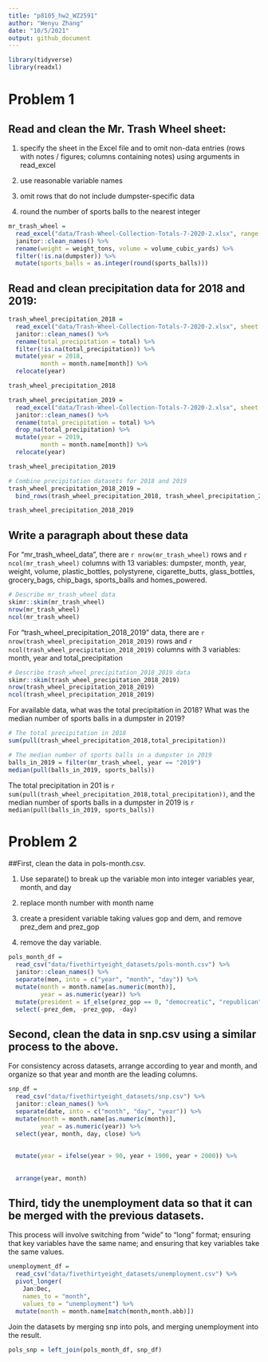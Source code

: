 ```yaml
---
title: "p8105_hw2_WZ2591"
author: "Wenyu Zhang"
date: "10/5/2021"
output: github_document
---
```


```r
library(tidyverse)
library(readxl)
```

# Problem 1
## Read and clean the Mr. Trash Wheel sheet:

1. specify the sheet in the Excel file and to omit non-data entries (rows with notes / figures; columns containing notes) using arguments in read_excel

2. use reasonable variable names

3. omit rows that do not include dumpster-specific data

4. round the number of sports balls to the nearest integer

```r
mr_trash_wheel = 
  read_excel("data/Trash-Wheel-Collection-Totals-7-2020-2.xlsx", range = "A2:N535") %>% 
  janitor::clean_names() %>% 
  rename(weight = weight_tons, volume = volume_cubic_yards) %>% 
  filter(!is.na(dumpster)) %>%
  mutate(sports_balls = as.integer(round(sports_balls)))
```

## Read and clean precipitation data for 2018 and 2019:

```r
trash_wheel_precipitation_2018 = 
  read_excel("data/Trash-Wheel-Collection-Totals-7-2020-2.xlsx", sheet = 7, range = "A2:B14") %>%
  janitor::clean_names() %>%
  rename(total_precipitation = total) %>%
  filter(!is.na(total_precipitation)) %>% 
  mutate(year = 2018, 
         month = month.name[month]) %>%
  relocate(year)

trash_wheel_precipitation_2018
```

```r
trash_wheel_precipitation_2019 = 
  read_excel("data/Trash-Wheel-Collection-Totals-7-2020-2.xlsx", sheet = 6, range = "A2:B14") %>%
  janitor::clean_names() %>%
  rename(total_precipitation = total) %>%
  drop_na(total_precipitation) %>% 
  mutate(year = 2019, 
         month = month.name[month]) %>% 
  relocate(year)

trash_wheel_precipitation_2019
```

```r
# Combine precipitation datasets for 2018 and 2019
trash_wheel_precipitation_2018_2019 = 
  bind_rows(trash_wheel_precipitation_2018, trash_wheel_precipitation_2019)

trash_wheel_precipitation_2018_2019
```

## Write a paragraph about these data

For "mr_trash_wheel_data", there are `r nrow(mr_trash_wheel)` rows and `r ncol(mr_trash_wheel)` columns with 13 variables: dumpster, month, year, weight, volume, plastic_bottles, polystyrene, cigarette_butts, glass_bottles, grocery_bags, chip_bags, sports_balls and homes_powered.

```r
# Describe mr_trash_wheel data
skimr::skim(mr_trash_wheel)
nrow(mr_trash_wheel)
ncol(mr_trash_wheel)
```

For "trash_wheel_precipitation_2018_2019" data, there are `r nrow(trash_wheel_precipitation_2018_2019)` rows and `r ncol(trash_wheel_precipitation_2018_2019)` columns with 3 variables: month, year and total_precipitation

```r
# Describe trash_wheel_precipitation_2018_2019 data
skimr::skim(trash_wheel_precipitation_2018_2019)
nrow(trash_wheel_precipitation_2018_2019)
ncol(trash_wheel_precipitation_2018_2019)
```

For available data, what was the total precipitation in 2018? What was the median number of sports balls in a dumpster in 2019?

```r
# The total precipitation in 2018
sum(pull(trash_wheel_precipitation_2018,total_precipitation))

# The median number of sports balls in a dumpster in 2019
balls_in_2019 = filter(mr_trash_wheel, year == "2019")
median(pull(balls_in_2019, sports_balls))
```

The total precipitation in 201 is `r sum(pull(trash_wheel_precipitation_2018,total_precipitation))`, and the median number of sports balls in a dumpster in 2019 is `r median(pull(balls_in_2019, sports_balls))`

# Problem 2
##First, clean the data in pols-month.csv. 

1. Use separate() to break up the variable mon into integer variables year, month, and day

2. replace month number with month name

3. create a president variable taking values gop and dem, and remove prez_dem and prez_gop

4. remove the day variable.

```r
pols_month_df = 
  read_csv("data/fivethirtyeight_datasets/pols-month.csv") %>%   
  janitor::clean_names() %>% 
  separate(mon, into = c("year", "month", "day")) %>% 
  mutate(month = month.name[as.numeric(month)], 
         year = as.numeric(year)) %>% 
  mutate(president = if_else(prez_gop == 0, "democreatic", "republican")) %>%
  select(-prez_dem, -prez_gop, -day)
```

## Second, clean the data in snp.csv using a similar process to the above. 

For consistency across datasets, arrange according to year and month, and organize so that year and month are the leading columns.

```r
snp_df = 
  read_csv("data/fivethirtyeight_datasets/snp.csv") %>% 
  janitor::clean_names() %>% 
  separate(date, into = c("month", "day", "year")) %>% 
  mutate(month = month.name[as.numeric(month)], 
         year = as.numeric(year)) %>%
  select(year, month, day, close) %>%
  
  
  mutate(year = ifelse(year > 90, year + 1900, year + 2000)) %>% 
  
  
  arrange(year, month)
```

## Third, tidy the unemployment data so that it can be merged with the previous datasets. 

This process will involve switching from “wide” to “long” format; ensuring that key variables have the same name; and ensuring that key variables take the same values.

```r
unemployment_df = 
  read_csv("data/fivethirtyeight_datasets/unemployment.csv") %>%
  pivot_longer(
    Jan:Dec,
    names_to = "month",
    values_to = "unemployment") %>%
  mutate(month = month.name[match(month,month.abb)])
```

Join the datasets by merging snp into pols, and merging unemployment into the result.

```r
pols_snp = left_join(pols_month_df, snp_df) 
```





